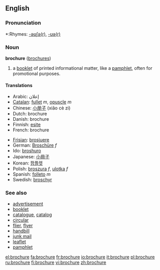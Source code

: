 ==English==
{{wikipedia}}

===Pronunciation===
*:Rhymes: [[Rhymes:English:-əʊʃə(r)|-əʊʃə(r)]], {{US}} [[Rhymes:English:-ʊə(r)|-ʊə(r)]]

=== Noun ===
'''brochure''' ([[brochures]])

#a [[booklet]] of printed informational matter, like a [[pamphlet]], often for promotional purposes.

====Translations====
{{top}}
*Arabic: إعلان
*[[Catalan]]: [[fullet]] ''m'', [[opuscle]] ''m''
*Chinese: [[小册子]] (xiǎo cè zi)
*Dutch: brochure
*Danish: brochure
*Finnish: [[esite]]
*French: brochure
{{mid}}
*[[Frisian]]: [[brosjuere]]
*German: [[Broschüre]] ''f''
*Ido: [[broshuro]]
*Japanese: [[小冊子]]
*Korean: [[팜플렛]]
*Polish: [[broszura]] ''f'', [[ulotka]] ''f''
*Spanish: [[folleto]] ''m''
*Swedish: [[broschyr]]
{{bottom}}

===See also===
*[[advertisement]]
*[[booklet]]
*[[catalogue]], [[catalog]]
*[[circular]]
*[[flier]], [[flyer]]
*[[handbill]]
*[[junk mail]]
*[[leaflet]]
*[[pamphlet]]

[[el:brochure]]
[[fa:brochure]]
[[fr:brochure]]
[[io:brochure]]
[[it:brochure]]
[[pl:brochure]]
[[ru:brochure]]
[[fi:brochure]]
[[vi:brochure]]
[[zh:brochure]]